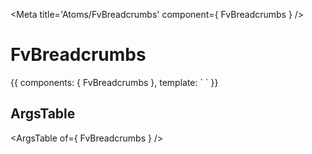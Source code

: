 
<Meta title='Atoms/FvBreadcrumbs' component={ FvBreadcrumbs } />

# FvBreadcrumbs

<Canvas>
<Story name='Common' height='150px'>{{
  components: { FvBreadcrumbs },
  template: `<FvBreadcrumbs>
  </FvBreadcrumbs>`
}}</Story>
</Canvas>

## ArgsTable

<ArgsTable of={ FvBreadcrumbs } />

